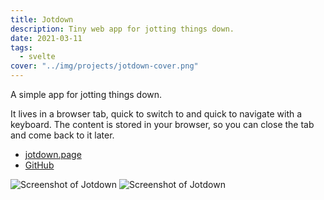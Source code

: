 ```yaml
---
title: Jotdown
description: Tiny web app for jotting things down.
date: 2021-03-11
tags:
  - svelte
cover: "../img/projects/jotdown-cover.png"
---
```



A simple app for jotting things down.

It lives in a browser tab, quick to switch to and quick to navigate with a
keyboard. The content is stored in your browser, so you can close the tab and
come back to it later.

<ul class="aside">
  <li>
    <a rel="external" target="_blank" href="https://jotdown.page">
      jotdown.page
    </a>
  </li>
  <li>
    <a rel="external" target="_blank" href="https://github.com/kkga/jotdown">
      GitHub
    </a>
  </li>
</ul>

<div class="breakout grid grid-cols-2 gap-5">
  <Image src={jotdown1} alt="Screenshot of Jotdown" />
  <Image src={jotdown2} alt="Screenshot of Jotdown" />
</div>
